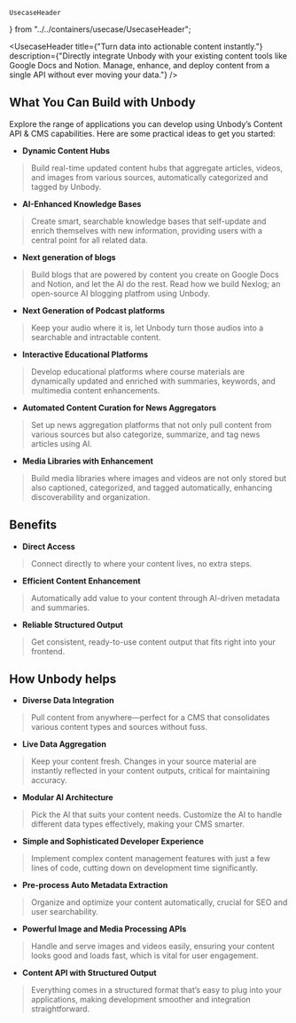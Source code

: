     UsecaseHeader
} from "../../containers/usecase/UsecaseHeader";

<UsecaseHeader title={"Turn data into actionable content instantly."}
               description={"Directly integrate Unbody with your existing content tools like Google Docs and Notion. Manage, enhance, and deploy content from a single API without ever moving your data."}
/>

## What You Can Build with Unbody
Explore the range of applications you can develop using Unbody’s Content API & CMS capabilities. Here are some practical ideas to get you started:

- **Dynamic Content Hubs**
> Build real-time updated content hubs that aggregate articles, videos, and images from various sources, automatically categorized and tagged by Unbody.
>

- **AI-Enhanced Knowledge Bases**
> Create smart, searchable knowledge bases that self-update and enrich themselves with new information, providing users with a central point for all related data.
>

- **Next generation of blogs**
> Build blogs that are powered by content you create on Google Docs and Notion, and let the AI do the rest. Read how we build Nexlog; an open-source AI blogging platfrom using Unbody.
>

- **Next Generation of Podcast platforms**
> Keep your audio where it is, let Unbody turn those audios into a searchable and intractable content.
>

- **Interactive Educational Platforms**
> Develop educational platforms where course materials are dynamically updated and enriched with summaries, keywords, and multimedia content enhancements.
>

- **Automated Content Curation for News Aggregators**
> Set up news aggregation platforms that not only pull content from various sources but also categorize, summarize, and tag news articles using AI.
>

- **Media Libraries with Enhancement**
> Build media libraries where images and videos are not only stored but also captioned, categorized, and tagged automatically, enhancing discoverability and organization.
>


## Benefits

- **Direct Access**
> Connect directly to where your content lives, no extra steps.
>

- **Efficient Content Enhancement**
> Automatically add value to your content through AI-driven metadata and summaries.
>

- **Reliable Structured Output**
> Get consistent, ready-to-use content output that fits right into your frontend.
>


## How Unbody helps

- **Diverse Data Integration**
> Pull content from anywhere—perfect for a CMS that consolidates various content types and sources without fuss.
>

- **Live Data Aggregation**
> Keep your content fresh. Changes in your source material are instantly reflected in your content outputs, critical for maintaining accuracy.
>

- **Modular AI Architecture**
> Pick the AI that suits your content needs. Customize the AI to handle different data types effectively, making your CMS smarter.
>

- **Simple and Sophisticated Developer Experience**
> Implement complex content management features with just a few lines of code, cutting down on development time significantly.
>

- **Pre-process Auto Metadata Extraction**
> Organize and optimize your content automatically, crucial for SEO and user searchability.
>

- **Powerful Image and Media Processing APIs**
> Handle and serve images and videos easily, ensuring your content looks good and loads fast, which is vital for user engagement.
>

- **Content API with Structured Output**
> Everything comes in a structured format that’s easy to plug into your applications, making development smoother and integration straightforward.
>

